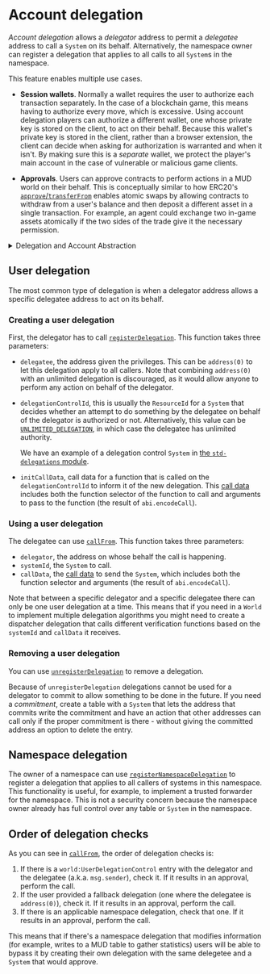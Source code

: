 
# Account delegation

_Account delegation_ allows a _delegator_ address to permit a _delegatee_ address to call a `System` on its behalf.
Alternatively, the namespace owner can register a delegation that applies to all calls to all `System`s in the namespace.

This feature enables multiple use cases.

- **Session wallets**.
  Normally a wallet requires the user to authorize each transaction separately.
  In the case of a blockchain game, this means having to authorize every move, which is excessive.
  Using account delegation players can authorize a different wallet, one whose private key is stored on the client, to act on their behalf.
  Because this wallet's private key is stored in the client, rather than a browser extension, the client can decide when asking for authorization is warranted and when it isn't.
  By making sure this is a _separate_ wallet, we protect the player's main account in the case of vulnerable or malicious game clients.

- **Approvals**.
  Users can approve contracts to perform actions in a MUD world on their behalf.
  This is conceptually similar to how ERC20's [`approve`/`transferFrom`](https://eips.ethereum.org/EIPS/eip-20#transferfrom) enables atomic swaps by allowing contracts to withdraw from a user's balance and then deposit a different asset in a single transaction.
  For example, an agent could exchange two in-game assets atomically if the two sides of the trade give it the necessary permission.

<details>

<summary>Delegation and Account Abstraction</summary>

While there are some overlaps in use cases between [ERC-4337](https://www.erc4337.io/) and MUD's account delegation, they are different things.
In ERC-4337, a smart contract wallet becomes your main onchain identity.
With MUD delegation, you keep your existing account, but (temporarily) approve other accounts to act on its behalf.

</details>

## User delegation

The most common type of delegation is when a delegator address allows a specific delegatee address to act on its behalf.

### Creating a user delegation

First, the delegator has to call [`registerDelegation`](https://github.com/latticexyz/mud/blob/main/packages/world/src/modules/init/implementations/WorldRegistrationSystem.sol#L251-L284).
This function takes three parameters:

- `delegatee`, the address given the privileges.
  This can be `address(0)` to let this delegation apply to all callers. Note that combining `address(0)` with an unlimited delegation is discouraged, as it would allow anyone to perform any action on behalf of the delegator.

- `delegationControlId`, this is usually the `ResourceId` for a `System` that decides whether an attempt to do something by the delegatee on behalf of the delegator is authorized or not.
  Alternatively, this value can be [`UNLIMITED_DELEGATION`](https://github.com/latticexyz/mud/blob/main/packages/world/src/constants.sol#L23-L25), in which case the delegatee has unlimited authority.

  We have an example of a delegation control `System` in [the `std-delegations` module](https://github.com/latticexyz/mud/tree/main/packages/world-modules/src/modules/std-delegations).

- `initCallData`, call data for a function that is called on the `delegationControlId` to inform it of the new delegation.
  This [call data](https://docs.soliditylang.org/en/latest/abi-spec.html) includes both the function selector of the function to call and arguments to pass to the function (the result of `abi.encodeCall`).

### Using a user delegation

The delegatee can use [`callFrom`](https://github.com/latticexyz/mud/blob/main/packages/world/src/World.sol#L353-L394).
This function takes three parameters:

- `delegator`, the address on whose behalf the call is happening.
- `systemId`, the `System` to call.
- `callData`, the [call data](https://docs.soliditylang.org/en/latest/abi-spec.html) to send the `System`, which includes both the function selector and arguments (the result of `abi.encodeCall`).

Note that between a specific delegator and a specific delegatee there can only be one user delegation at a time.
This means that if you need in a `World` to implement multiple delegation algorithms you might need to create a dispatcher delegation that calls different verification functions based on the `systemId` and `callData` it receives.

### Removing a user delegation

You can use [`unregisterDelegation`](https://github.com/latticexyz/mud/blob/main/packages/world/src/modules/init/implementations/WorldRegistrationSystem.sol#L286-L294) to remove a delegation.

Because of `unregisterDelegation` delegations cannot be used for a delegator to commit to allow something to be done in the future.
If you need a _commitment_, create a table with a `System` that lets the address that commits write the commitment and have an action that other addresses can call only if the proper commitment is there - without giving the committed address an option to delete the entry.

## Namespace delegation

The owner of a namespace can use [`registerNamespaceDelegation`](https://github.com/latticexyz/mud/blob/main/packages/world/src/modules/init/implementations/WorldRegistrationSystem.sol#L296-L335) to register a delegation that applies to all callers of systems in this namespace.
This functionality is useful, for example, to implement a trusted forwarder for the namespace.
This is not a security concern because the namespace owner already has full control over any table or `System` in the namespace.

## Order of delegation checks

As you can see in [`callFrom`](https://github.com/latticexyz/mud/blob/main/packages/world/src/World.sol#L353-L394), the order of delegation checks is:

1. If there is a `world:UserDelegationControl` entry with the delegator and the delegatee (a.k.a. `msg.sender`), check it.
   If it results in an approval, perform the call.
1. If the user provided a fallback delegation (one where the delegatee is `address(0)`), check it.
   If it results in an approval, perform the call.
1. If there is an applicable namespace delegation, check that one.
   If it results in an approval, perform the call.

This means that if there's a namespace delegation that modifies information (for example, writes to a MUD table to gather statistics) users will be able to bypass it by creating their own delegation with the same delegetee and a `System` that would approve.

